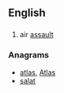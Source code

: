 ==English==

==={{initialism-old|en}}===
{{en-initialism}}

# {{context|military|lang=en}} air [[assault]]

===Anagrams===
* [[atlas#English|atlas]], [[Atlas#English|Atlas]]
* [[salat#English|salat]]